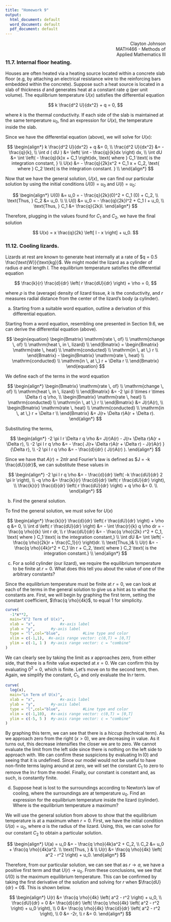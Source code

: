 ```yaml
---
title: "Homework 9"
output:
  html_document: default
  word_document: default
  pdf_document: default
---
```

[Clayton Johnson]{style="float:right"}  
[MATH466 - Methods of]{style="float:right"}  
[Applied Mathematics III]{style="float:right"}    

### 11.7. Internal floor heating.
Houses are often heated via a heating source located within a concrete slab floor (e.g, by attaching an electrical resistance wire to the reinforcing bars embedded within the concrete). Suppose such a heat source is located in a slab of thickness $d$ and generates heat at a constant rate $q$ (per unit volume). The equilibrium temperature $U(x)$ satisfies the differential equation  

$$
k \frac{d^2 U}{dx^2} + q = 0,
$$

where $k$ is the thermal conductivity. If each side of the slab is maintained  at the same temperature $u_0$, find an expression for $U(x)$, the temperature inside the slab.  

Since we have the differential equation (above), we will solve for $U(x)$:  

$$
\begin{align*}
  k \frac{d^2 U}{dx^2} + q &= 0, \\
  \frac{d^2 U}{dx^2} &= - \frac{q}{k}, \\
  \int d ( dU ) &= \left( \int - \frac{q}{k}dx \right) dx, \\
  \int dU &= \int \left( - \frac{q}{k}x + C_1 \right)dx, \text{ where } C_1 \text{ is the integration constant, } \\
  U(x) &= - \frac{q}{2k}x^2 + C_1 x + C_2, \text{ where } C_2 \text{ is the integration constant. } \\
\end{align*}
$$

Now that we have the general solution, $U(x)$, we can find our particular solution by using the initial conditions $U(0) = u_0$ and $U(l) = u_0$:  

$$
\begin{align*}
  U(0) &= u_0 = - \frac{q}{2k}(0)^2 + C_1 (0) + C_2, \\
  \text{Thus, } C_2 &= u_0.  \\
  \\
  U(l) &= u_0 = - \frac{q}{2k}l^2 + C_1 l + u_0, \\
  \text{Thus, } C_1 &= \frac{q}{2k}l.
\end{align*}
$$

Therefore, plugging in the values found for $C_1$ and $C_2$, we have the final solution  

$$
U(x) = x \frac{q}{2k} \left[ l - x \right] + u_0.
$$


### 11.12. Cooling lizards.
Lizards at rest are known to generate heat internally at a rate of $q = 0.5 \frac{\text{W}}{\text{kg}}$. We might model the lizard as a cylinder of radius $a$ and length $l$. The equilibrium temperature satisfies the differential equation  

$$
\frac{k}{r} \frac{d}{dr} \left( r \frac{dU}{dr} \right) + \rho = 0,
$$

where $\rho$ is the (average) density of lizard tissue, $k$ is the conductivity, and $r$ measures radial distance from the center of the lizard's body (a cylinder).   

 (a) Starting from a suitable word equation, outline a derivation of this differential equation.  
 
 Starting from a word equation, resembling one presented in Section 9.6, we can derive the differential equation (above).  
 
 $$
  \begin{equation}
  \begin{Bmatrix}
    \mathrm{rate \, of} \\
    \mathrm{change \, of} \\
    \mathrm{heat \, in \, lizard} \\
  \end{Bmatrix}
  =
  \begin{Bmatrix}
    \mathrm{rate \, heat} \\
    \mathrm{conducted} \\
    \mathrm{in \, at \,} r \\
  \end{Bmatrix}
  - 
  \begin{Bmatrix}
    \mathrm{rate \, heat} \\
    \mathrm{conducted} \\
    \mathrm{in \, at \,} r + \Delta r \\
  \end{Bmatrix}
\end{equation}
 $$  
 
We define each of the terms in the word equation  

$$
\begin{align*}
  \begin{Bmatrix}
    \mathrm{rate \, of} \\
    \mathrm{change \, of} \\
    \mathrm{heat \, in \, lizard} \\
  \end{Bmatrix}
   &= -2 \pi (l \times r \times \Delta r) q \rho, \\
   \begin{Bmatrix}
    \mathrm{rate \, heat} \\
    \mathrm{conducted} \\
    \mathrm{in \, at \,} r \\
  \end{Bmatrix}
  &= J(r)A(r), \\
  \begin{Bmatrix}
    \mathrm{rate \, heat} \\
    \mathrm{conducted} \\
    \mathrm{in \, at \,} r + \Delta r \\
  \end{Bmatrix}
  &= J(r+ \Delta r)A(r + \Delta r).
\end{align*}
$$
 
 Substituting the terms,
 
$$
\begin{align*}
  -2 \pi l r \Delta r q \rho &=  J(r)A(r) - J(r+ \Delta r)A(r + \Delta r), \\
  -2 \pi l r q \rho &= - \frac{ J(r+ \Delta r)A(r + \Delta r) - J(r)A(r) }{\Delta r}, \\
  -2 \pi l r q \rho &= - \frac{d}{dr} ( J(r)A(r) ).
\end{align*}
$$

Since we have that $A(r) = 2 \pi lr$ and Fourier's law is defined as $J = -k \frac{dU}{dr}$, we can substitute these values in 

$$
\begin{align*}
  -2 \pi l r q \rho &= - \frac{d}{dr} \left( -k \frac{dU}{dr} 2 \pi lr  \right), \\
  -q \rho &= \frac{k}{r} \frac{d}{dr} \left( r \frac{dU}{dr} \right), \\
  \frac{k}{r} \frac{d}{dr} \left( r \frac{dU}{dr} \right) + q \rho &= 0. \\
\end{align*}
$$


 
 (b) Find the general solution.  
 
 To find the general solution, we must solve for $U(x)$  
 
 $$
 \begin{align*}
   \frac{k}{r} \frac{d}{dr} \left( r \frac{dU}{dr} \right) + \rho q &= 0, \\
   \int d \left( r \frac{dU}{dr} \right) &= - \int \frac{r}{k} q \rho dr = - \frac{q \rho}{k} \int r dr, \\
   r \frac{dU}{dr} &= - \frac{q \rho}{2k} r^2 + C_1, \text{ where } C_1 \text{ is the integration constant,} \\
   \int dU &= \int \left( - \frac{q \rho}{2k}r + \frac{C_1}{r} \right)dr. \\
   \text{Thus,}& \\
   U(r) &= - \frac{q \rho}{4k}r^2 + C_1 \ln r + C_2, \text{ where } C_2 \text{ is the integration constant.} \\
 \end{align*}
 $$
 
 (c) For a solid cylinder (our lizard), we require the equilibrium temperature to be finite at $r=0$. What does this tell you about the value of one of the arbitrary constants?  
 
 Since the equilibrium temperature must be finite at $r=0$, we can look at each of the terms in the general solution to give us a hint as to what the constants are. First, we will begin by graphing the first term, setting the constant coefficient, $\frac{q \rho}{4k}$, to equal 1 for simplicity.  

 
```r
curve(
  -1*x**2,
  main="X^2 Term of U(x)",
  xlab = "x",           #x-axis label
  ylab = "y",       #y-axis label
  type = "l",col="blue",          #Line type and color
  xlim = c(-1,1),  #x-axis range vector: c(0,T) = [0,T] 
  ylim = c(-1, 1 )  #y-axis range vector: c = "combine"
)
```
 
We can clearly see by taking the limit as $x$ approaches zero, from either side, that there is a finite value expected at $x=0$. We can confirm this by evaluating $0^2 = 0$, which is finite. Let's move on to the second term, then. Again, we simplify the constant, $C_1$, and only evaluate the $\ln r$ term. 
 
```r
curve(
  log(x),
  main="Ln Term of U(x)",
  xlab = "x",           #x-axis label
  ylab = "y",       #y-axis label
  type = "l",col="blue",          #Line type and color
  xlim = c(-1,10),  #x-axis range vector: c(0,T) = [0,T] 
  ylim = c(-5, 5 )  #y-axis range vector: c = "combine"
)
```


By graphing this term, we can see that there is a *hiccup* (technical term). As we approach zero from the right ($x>0$), we are decreasing in value. As it turns out, this decrease intensifies the closer we are to zero. We cannot evaluate the limit from the left side since there is nothing on the left side to approach with. We can confirm these suspicions by evaluating $\ln (0)$ and seeing that it is undefined. Since our model would not be useful to have non-finite terms laying around at zero, we will set the constant $C_1$ to zero to remove the $\ln r$ from the model. Finally, our constant is constant and, as such, is constantly finite.
  
 
 (d) Suppose heat is lost to the surroundings according to Newton's law of cooling, where the surroundings are at temperature $u_0$. Find an expression for the equilibrium temperature inside the lizard (cylinder). Where is the equilibrium temperature a maximum?

We will use the general solution from above to show that the equilibrium temperature is at a maximum when $r=0$. First, we have the initial condition $U(a) = u_0$, where $a$ is the radius of the lizard. Using, this, we can solve for our constant $C_2$ to obtain a particular solution.

$$
\begin{align*}
  U(a) = u_0 &= - \frac{q \rho}{4k}a^2 + C_2, \\
  C_2 &= u_0 + \frac{q \rho}{4k}a^2. \\
  \text{Thus, } & \\
  U(r) &= \frac{q \rho}{4k} \left( a^2 - r^2 \right) + u_0.
\end{align*}
$$

Therefore, from our particular solution, we can see that as $r \rightarrow a$, we have a positive first term and that $U(r) \rightarrow u_0$. From these conclusions, we see that $U(0)$ is the maximum equilibrium temperature. This can be confirmed by taking the first derivative of the solution and solving for $r$ when $\frac{dU}{dr} = 0$. This is shown below.  

$$
\begin{align*}
U(r) &= \frac{q \rho}{4k} \left( a^2 - r^2 \right) + u_0, \\
\frac{dU}{dr} = 0 &= \frac{d}{dr} \left( \frac{q \rho}{4k} \left( a^2 - r^2 \right) + u_0 \right), \\
0 &= \frac{q \rho}{4k} \frac{d}{dr} \left( a^2 - r^2 \right), \\
0 &= -2r, \\
r &= 0.
\end{align*}
$$






